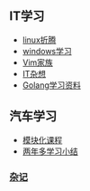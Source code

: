 == IT学习 ==
* [[it/linux折腾|linux折腾]]
* [[it/windows学习|windows学习]]
* [[it/Vim家族|Vim家族]]
* [[it/IT杂想|IT杂想]]
* [[it/Golang学习资料|Golang学习资料]]
== 汽车学习 ==
* [[automobile/模块化课程|模块化课程]]
* [[automobile/两年多学习小结|两年多学习小结]]
=== [[other/杂记|杂记]] ===
